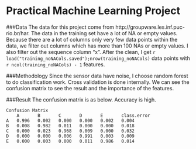 Practical Machine Learning Project
===================================

###Data
The data for this project come from http://groupware.les.inf.puc-rio.br/har. The data in the training set have a lot of NA or empty values. Because there are a lot of columns only very few data points within the data, we filter out columns which has more than 100 NAs or empty values. I also filter out the sequence column "x". After the clean, I get `r load("training_noNACols.saved");nrow(training_noNACols)` data points with `r ncol(training_noNACols) - 1` features.

###Methodology
Since the sensor data have noise, I choose random forest to do classification work. Cross validation is done internally. We can see the confusion matrix to see the result and the importance of the features.

###Result
The confusion matrix is as below. Accuracy is high.
```
Confusion Matrix  					
	A	    B	    C	    D	    E	    class.error
A	0.996	0.002	0.000	0.000	0.002	0.004
B	0.008	0.982	0.011	0.000	0.000	0.018
C	0.000	0.023	0.968	0.009	0.000	0.032
D	0.000	0.000	0.006	0.991	0.003	0.009
E	0.000	0.003	0.000	0.011	0.986	0.014
```
